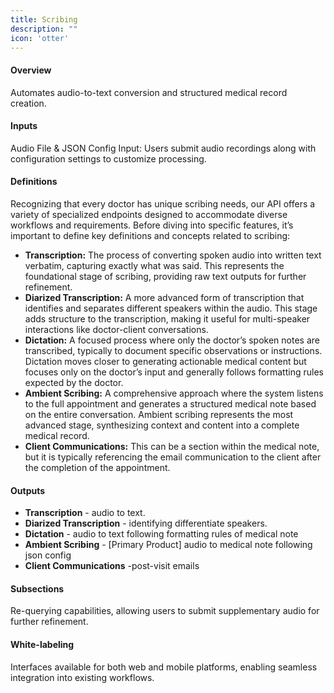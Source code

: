 ```yaml
---
title: Scribing
description: ""
icon: 'otter'
---
```


    

#### Overview
Automates audio-to-text conversion and structured medical record creation.
#### Inputs
Audio File & JSON Config Input: Users submit audio recordings along with configuration settings to customize processing.
#### Definitions
Recognizing that every doctor has unique scribing needs, our API offers a variety of specialized endpoints designed to accommodate diverse workflows and requirements. Before diving into specific features, it’s important to define key definitions and concepts related to scribing:
- **Transcription:** The process of converting spoken audio into written text verbatim, capturing exactly what was said. This represents the foundational stage of scribing, providing raw text outputs for further refinement.
- **Diarized Transcription:** A more advanced form of transcription that identifies and separates different speakers within the audio. This stage adds structure to the transcription, making it useful for multi-speaker interactions like doctor-client conversations.
- **Dictation:** A focused process where only the doctor’s spoken notes are transcribed, typically to document specific observations or instructions. Dictation moves closer to generating actionable medical content but focuses only on the doctor’s input and generally follows formatting rules expected by the doctor.
- **Ambient Scribing:** A comprehensive approach where the system listens to the full appointment and generates a structured medical note based on the entire conversation. Ambient scribing represents the most advanced stage, synthesizing context and content into a complete medical record.
- **Client Communications:** This can be a section within the medical note, but it is typically referencing the email communication to the client after the completion of the appointment.
#### Outputs
- **Transcription** - audio to text.
- **Diarized Transcription** - identifying differentiate speakers.
- **Dictation** - audio to text following formatting rules of medical note
- **Ambient Scribing** - [Primary Product] audio to medical note following json config
- **Client Communications** -post-visit emails
#### Subsections
Re-querying capabilities, allowing users to submit supplementary audio for further refinement.
#### White-labeling
Interfaces available for both web and mobile platforms, enabling seamless integration into existing workflows.
